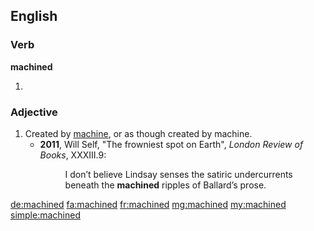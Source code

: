 ==English==

===Verb===
'''machined'''

# {{past of|machine}}

===Adjective===
{{en-adj}}

# Created by [[machine]], or as though created by machine.
#* '''2011''', Will Self, "The frowniest spot on Earth", ''London Review of Books'', XXXIII.9:
#*: I don’t believe Lindsay senses the satiric undercurrents beneath the '''machined''' ripples of Ballard’s prose.

[[de:machined]]
[[fa:machined]]
[[fr:machined]]
[[mg:machined]]
[[my:machined]]
[[simple:machined]]